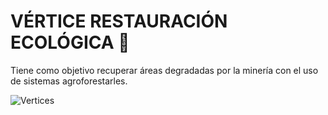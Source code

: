 

<SEO title="Restauración Ecológica"/>





# VÉRTICE RESTAURACIÓN ECOLÓGICA 🌳

Tiene como objetivo recuperar áreas degradadas por la minería con el uso de sistemas agroforestarles. 
 

![Vertices](/assets/Vértice_Restauración_Ecológica[1].png)
